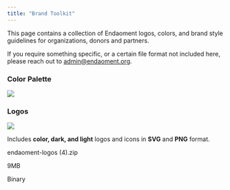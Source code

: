 ```yaml
---
title: "Brand Toolkit"
---
```


This page contains a collection of Endaoment logos, colors, and brand style guidelines for organizations, donors and partners.

If you require something specific, or a certain file format not included here, please reach out to [admin@endaoment.org](mailto:admin@endaoment.org).

### Color Palette

![](/images/governance/image.png)

### Logos

![](/images/governance/image.png)

Includes **color, dark, and light** logos and icons in **SVG** and **PNG** format.

endaoment-logos (4).zip

9MB

Binary